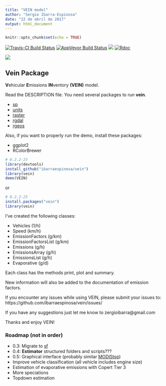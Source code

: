 ```yaml
---
title: "VEIN model"
author: "Sergio Ibarra-Espinosa"
date: "22 de abril de 2017"
output: html_document
---
```


```r
knitr::opts_chunk$set(echo = TRUE)
```

[![Travis-CI Build Status](https://travis-ci.org/ibarraespinosa/vein.svg?branch=master)](https://travis-ci.org/ibarraespinosa/vein)
[![AppVeyor Build Status](https://ci.appveyor.com/api/projects/status/github/ibarraespinosa/vein?branch=master&svg=true)](https://ci.appveyor.com/project/ibarraespinosa/vein)
[![](http://cranlogs.r-pkg.org/badges/vein)](http://cran.rstudio.com/web/packages/vein/index.html)
[![Rdoc](http://www.rdocumentation.org/badges/version/vein)](http://www.rdocumentation.org/packages/vein)



![](p2.png)

## Vein Package

**V**ehicular **E**missions **IN**ventory **(VEIN)** model.



Read the DESCRIPTION file. You need several packages to run **vein**.

- [sp](https://github.com/edzer/sp/) 
- [units](https://github.com/edzer/units/) 
- [raster](http://cran.r-project.org/package=raster)
- [rgdal](https://github.com/cran/rgdal)
- [rgeos](https://github.com/cran/rgeos)

Also, if you want to properly run the demo, install these packages:

- ggplot2
- RColorBrewer

```r

# 0.2.2-25
library(devtools)
install_github("ibarraespinosa/vein")
library(vein)
demo(VEIN)
```

or

```r
# 0.2.2-25
install.packages("vein")
library(vein)
```



I've created the following classes:

- Vehicles (1/h) 
- Speed  (km/h)
- EmissionFactors (g/km)
- EmissionFactorsList (g/km)
- Emissions  (g/h)
- EmissionsArray  (g/h)
- EmissionsList  (g/h)
- Evaporative  (g/d)

Each class has the methods print, plot and summary.

New information will also be added to the documentation of emission factors.

If you encounter any issues while using VEIN, please submit your issues to: https://github.com/ibarraespinosa/vein/issues/

If you have any suggestions just let me know to zergioibarra@gmail.com

Thanks and enjoy VEIN!

### **Roadmap** (not in order)

- 0.3: Migrate to [sf](https://github.com/edzer/sfr/)
- 0.4: **Estimator** structured folders and scripts???
- 0.5: Graphical interface (probably similar [MODIStsp](https://github.com/lbusett/MODIStsp))
- Improve vehicle classification (all vehicle includes engine size)
- Estimation of evaporative emissions with Copert Tier 3
- More speciations
- Topdown estimation
